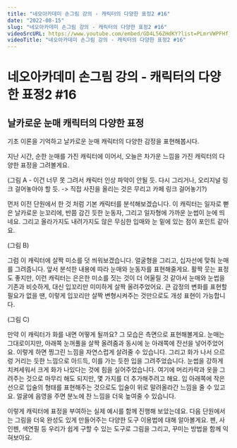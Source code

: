 ```yaml
---
title: "네오아카데미 손그림 강의 - 캐릭터의 다양한 표정2 #16"
date: "2022-08-15"
slug: "네오아카데미 손그림 강의 - 캐릭터의 다양한 표정2 #16"
videoSrcURL: https://www.youtube.com/embed/GD4L56ZHdKY?list=PLmrVWPFHf_oG1Im06PQ7hAGe8cLjRr_b5
videoTitle: "네오아카데미 손그림 강의 - 캐릭터의 다양한 표정2 #16"
---
```


# 네오아카데미 손그림 강의 - 캐릭터의 다양한 표정2 #16

## 날카로운 눈매 캐릭터의 다양한 표정
기초 이론을 기억하고 날카로운 눈매 캐릭터의 다양한 감정을 표현해봅시다.

지난 시간, 순한 눈매를 가진 캐릭터에 이어서, 오늘은 차가운 느낌을 가진 캐릭터의 다양한 표정을 그려볼게요.

(그림 A - 이건 너무 못 그려서 캐릭터 인상 파악이 안될 듯. 다시 그리거나, 오리지널 링크 걸어놓아야 할 듯. -> 직접 사진을 올리는 것은 무리고 카페 링크 걸어놓기?)

먼저 이전 단원에서 한 것 처럼 기본 캐릭터를 분석해보겠습니다. 
이 캐릭터는 일자로 뻗은 날카로운 눈꼬리에, 반쯤 감긴 듯한 눈동자, 그리고 일자형에 가까운 눈썹이 눈에 띄네요. 그리고 올라가지도 내려가지도 않은 무심한 입매와 눈 밑에 있는 점이 포인트 같아요. 

(그림 B)

그럼 이 캐릭터에 살짝 미소를 덧 씌워보겠습니다.
얼굴형을 그리고, 십자선에 맞춰 눈매를 그려줍니다.
앞서 분석한 내용에 따라 눈매와 눈동자를 표현해줄게요. 활짝 웃는 표정도 좋지만,  이런 캐릭터는 은은한 미소를 짓는 것이 더 어울릴 것 같아서 눈매와 눈썹을 기존과 비슷하게, 대신 입꼬리만 미미하게 살짝 올려주었어요. 큰 감정의 변화를 표현할 필요가 없을 땐, 이렇게 입꼬리만 살짝 변형시켜주는 것만으로도 개성 표현이 가능합니다.

(그림 C)

만약 이 캐릭터가 화를 내면 어떻게 될까요?
그 모습은 측면으로 표현해볼게요. 눈매는 그대로이지만, 아래쪽 눈꺼풀을 살짝 올려줌과 동시에 눈 아래쪽에 잔선을 넣어주었어요.
이렇게 하면 찡그린 느낌을 자연스럽게 살려줄 수 있습니다. 그리고 화가 나서 으르렁 거리는 듯한 느낌으로 아드득, 이를 가는 듯한 입을 그려주었습니다. 눈썹을 강하게 치켜세워서 크게 화가 나있다는 것에 힘을 실어주었습니다.
여기에 머리카락과 옷을 그려주는 것으로 마무리 해도 되지만, 몇 가지를 더 추가해주려고 해요. 입 아래쪽에 작은  선으로 입술의 형태를 표현해주는 것으로도 입술이 위로 말려올라간 느낌을 줄 수 있고요. 얼굴에 음영을 주면 분노에 찬 느낌을 더욱 높여줄 수 있습니다. 

이렇게 캐릭터에 표정을 부여하는 실제 예시를 함께 진행해 보았는데요.
다음 단원에서는 그림을 더욱 완성도 있게 만들어주는 다양한 도구 이용법에 대해 알아볼게요.
펜, 사인펜, 색연필 등 우리가 쉽게 구할 수 있는 도구로 그림을 그리고, 꾸미는 방법을 함께 익혀보아요.
